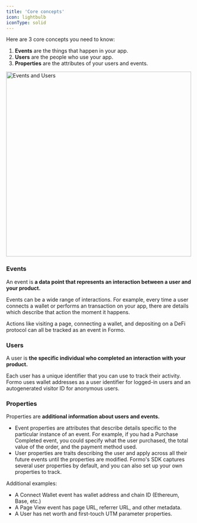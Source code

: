 ```yaml
---
title: 'Core concepts'
icon: lightbulb
iconType: solid
---
```


Here are 3 core concepts you need to know:

1. **Events** are the things that happen in your app.
2. **Users** are the people who use your app.
3. **Properties** are the attributes of your users and events.

<Frame>
	<img width="500" src="/images/event.avif" alt="Events and Users" />
</Frame>

### Events

An event is **a data point that represents an interaction between a user and your product.** 

Events can be a wide range of interactions. For example, every time a user connects a wallet or performs an transaction on your app, there are details which describe that action the moment it happens. 

Actions like visiting a page, connecting a wallet, and depositing on a DeFi protocol can all be tracked as an event in Formo.

### Users

A user is **the specific individual who completed an interaction with your product.**

Each user has a unique identifier that you can use to track their activity. Formo uses wallet addresses as a user identifier for logged-in users and an autogenerated visitor ID for anonymous users.

### Properties

Properties are **additional information about users and events.**
- Event properties are attributes that describe details specific to the particular instance of an event. For example, if you had a Purchase Completed event, you could specify what the user purchased, the total value of the order, and the payment method used.
- User properties are traits describing the user and apply across all their future events until the properties are modified. Formo's SDK captures several user properties by default, and you can also set up your own properties to track.

Additional examples:
- A Connect Wallet event has wallet address and chain ID (Ethereum, Base, etc.) 
- A Page View event has page URL, referrer URL, and other metadata.
- A User has net worth and first-touch UTM parameter properties.
